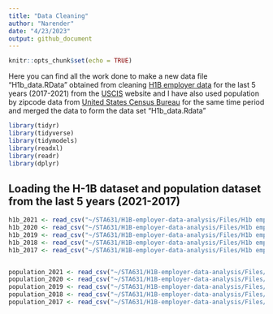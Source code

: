 ```yaml
---
title: "Data Cleaning"
author: "Narender"
date: "4/23/2023"
output: github_document
---
```


```r
knitr::opts_chunk$set(echo = TRUE)
```

Here you can find all the work done to make a new data file "H1b_data.RData" obtained from cleaning [H1B employer data](https://www.uscis.gov/tools/reports-and-studies/h-1b-employer-data-hub) for the last 5 years (2017-2021) from the [USCIS](https://www.uscis.gov/) website and I have also used population by zipcode data from [United States Census Bureau](https://data.census.gov/) for the same time period and merged the data to form the data set "H1b_data.Rdata"

```r
library(tidyr)
library(tidyverse)
library(tidymodels)
library(readxl)
library(readr)
library(dplyr)
```


## Loading the H-1B dataset and population dataset from the last 5 years (2021-2017)

```r

h1b_2021 <- read_csv("~/STA631/H1B-employer-data-analysis/Files/H1b employer datafiles/2021.csv",guess_max = 60806,show_col_types = FALSE)
h1b_2020 <- read_csv("~/STA631/H1B-employer-data-analysis/Files/H1b employer datafiles/2020.csv",guess_max = 60806,show_col_types = FALSE)
h1b_2019 <- read_csv("~/STA631/H1B-employer-data-analysis/Files/H1b employer datafiles/2019.csv",guess_max = 60806,show_col_types = FALSE)
h1b_2018 <- read_csv("~/STA631/H1B-employer-data-analysis/Files/H1b employer datafiles/2018.csv",guess_max = 60806,show_col_types = FALSE)
h1b_2017 <- read_csv("~/STA631/H1B-employer-data-analysis/Files/H1b employer datafiles/2017.csv",guess_max = 60806,show_col_types = FALSE)


population_2021 <- read_csv("~/STA631/H1B-employer-data-analysis/Files/Population datafiles/ACSDT5Y2021.B01003-Data.csv",show_col_types = FALSE)
population_2020 <- read_csv("~/STA631/H1B-employer-data-analysis/Files/Population datafiles/ACSDT5Y2020.B01003-Data.csv",show_col_types = FALSE)
population_2019 <- read_csv("~/STA631/H1B-employer-data-analysis/Files/Population datafiles/ACSDT5Y2019.B01003-Data.csv",show_col_types = FALSE)
population_2018 <- read_csv("~/STA631/H1B-employer-data-analysis/Files/Population datafiles/ACSDT5Y2018.B01003-Data.csv",show_col_types = FALSE)
population_2017 <- read_csv("~/STA631/H1B-employer-data-analysis/Files/Population datafiles/ACSDT5Y2017.B01003-Data.csv",show_col_types = FALSE)

```


